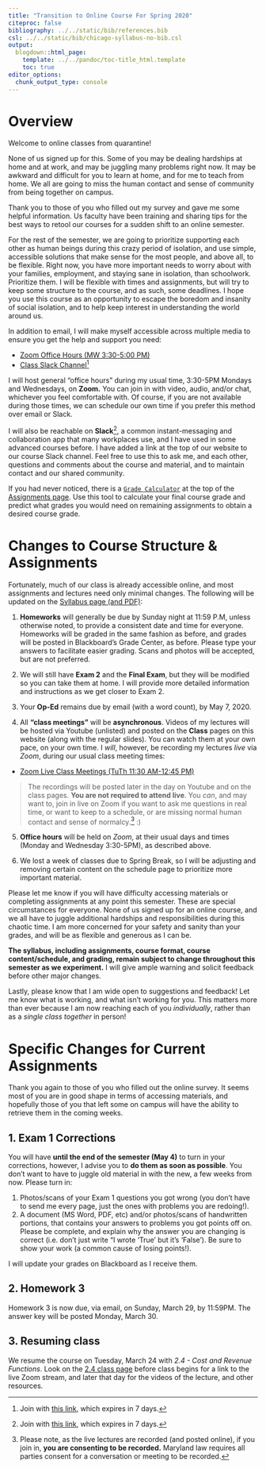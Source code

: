 ```yaml
---
title: "Transition to Online Course For Spring 2020"
citeproc: false
bibliography: ../../static/bib/references.bib
csl: ../../static/bib/chicago-syllabus-no-bib.csl
output:
  blogdown::html_page:
    template: ../../pandoc/toc-title_html.template
    toc: true
editor_options: 
  chunk_output_type: console
---
```


# Overview

Welcome to online classes from quarantine!

None of us signed up for this. Some of you may be dealing hardships at home and at work, and may be juggling many problems right now. It may be awkward and difficult for you to learn at home, and for me to teach from home. We all are going to miss the human contact and sense of community from being together on campus.

Thank you to those of you who filled out my survey and gave me some helpful information. Us faculty have been training and sharing tips for the best ways to retool our courses for a sudden shift to an online semester. 

For the rest of the semester, we are going to prioritize supporting each other as human beings during this crazy period of isolation, and use simple, accessible solutions that make sense for the most people, and above all, to be flexible. Right now, you have more important needs to worry about with your families, employment, and staying sane in isolation, than schoolwork. Prioritize them. I will be flexible with times and assignments, but will try to keep some structure to the course, and as such, some deadlines. I hope you use this course as an opportunity to escape the boredom and insanity of social isolation, and to help keep interest in understanding the world around us.

In addition to email, I will make myself accessible across multiple media to ensure you get the help and support you need:

- [<i class="fas fa-video"></i> Zoom Office Hours (MW 3:30-5:00 PM)](https://zoom.us/j/458617463)
- [<i class="fab fa-slack"></i> Class Slack Channel](http://hood-micro-analysis.slack.com)^[Join with [this link](https://join.slack.com/t/hood-micro-analysis/shared_invite/zt-cyd68m4k-u5_6kJqcfZQrghf8614S_w), which expires in 7 days.]

I will host general "office hours" during my usual time, 3:30-5PM Mondays and Wednesdays, on **Zoom.** You can join in with video, audio, and/or chat, whichever you feel comfortable with. Of course, if you are not available during those times, we can schedule our own time if you prefer this method over email or Slack.

I will also be reachable on **Slack**^[Join with [this link](https://join.slack.com/t/hood-micro-analysis/shared_invite/zt-cyd68m4k-u5_6kJqcfZQrghf8614S_w), which expires in 7 days.], a common instant-messaging and collaboration app that many workplaces use, and I have used in some advanced courses before. I have added a link at the top of our website to our course Slack channel. Feel free to use this to ask me, and each other, questions and comments about the course and material, and to maintain contact and our shared community.

If you had never noticed, there is a [<i class="fas fa-calculator"></i> `Grade Calculator`](https://ryansafner.shinyapps.io/306_grade_calculator/) at the top of the [Assignments page](/assignments). Use this tool to calculate your final course grade and predict what grades you would need on remaining assignments to obtain a desired course grade.

# Changes to Course Structure & Assignments

Fortunately, much of our class is already accessible online, and most assignments and lectures need only minimal changes. The following will be updated on the [Syllabus page (and PDF)](/syllabus): 

1. **Homeworks** will generally be due by Sunday night at 11:59 P.M, unless otherwise noted, to provide a consistent date and time for everyone. Homeworks will be graded in the same fashion as before, and grades will be posted in Blackboard's Grade Center, as before. Please type your answers to facilitate easier grading. Scans and photos will be accepted, but are not preferred.

2. We will still have **Exam 2** and the **Final Exam**, but they will be modified so you can take them at home. I will provide more detailed information and instructions as we get closer to Exam 2.

3. Your **Op-Ed** remains due by email (with a word count), by May 7, 2020.

4. All **"class meetings"** will be **asynchronous**. Videos of my lectures will be hosted via Youtube (unlisted) and posted on the <i class="fas fa-info-circle"></i> **Class** pages on this website (along with the regular slides). You can watch them at your own pace, on your own time. I *will*, however, be recording my lectures *live* via *Zoom*, during our usual class meeting times:

- [<i class="fas fa-video"></i> Zoom Live Class Meetings (TuTh 11:30 AM-12:45 PM)](https://zoom.us/j/825176575)

> The recordings will be posted later in the day on Youtube and on the class pages. **You are not required to attend live**. You *can*, and may want to, join in live on Zoom if you want to ask me questions in real time, or want to keep to a schedule, or are missing normal human contact and sense of normalcy.^[Please note, as the live lectures are recorded (and posted online), if you join in, **you are consenting to be recorded.** Maryland law requires all parties consent for a conversation or meeting to be recorded.] :)

5. **Office hours** will be held on *Zoom*, at their usual days and times (Monday and Wednesday 3:30-5PM), as described above.

6. We lost a week of classes due to Spring Break, so I will be adjusting and removing certain content on the schedule page to prioritize more important material.

Please let me know if you will have difficulty accessing materials or completing assignments at any point this semester. These are special circumstances for everyone. None of us signed up for an online course, and we all have to juggle additional hardships and responsibilities during this chaotic time. I am more concerned for your safety and sanity than your grades, and will be as flexible and generous as I can be.

**The syllabus, including assignments, course format, course content/schedule, and grading, remain subject to change throughout this semester as we experiment.** I will give ample warning and solicit feedback before other major changes.

Lastly, please know that I am wide open to suggestions and feedback! Let me know what is working, and what isn't working for you. This matters more than ever because I am now reaching each of you *individually*, rather than as a *single class together* in person!

# Specific Changes for Current Assignments

Thank you again to those of you who filled out the online survey. It seems most of you are in good shape in terms of accessing materials, and hopefully those of you that left some on campus will have the ability to retrieve them in the coming weeks.

## 1. Exam 1 Corrections 

You will have **until the end of the semester (May 4)** to turn in your corrections, however, I advise you to **do them as soon as possible**. You don't want to have to juggle old material in with the new, a few weeks from now. Please turn in:

1. Photos/scans of your Exam 1 questions you got wrong (you don't have to send me every page, just the ones with problems you are redoing!).
2. A document (MS Word, PDF, etc) and/or photos/scans of handwritten portions, that contains your answers to problems you got points off on. Please be complete, and explain why the answer you are changing is correct (i.e. don't just write "I wrote 'True' but it's 'False'). Be sure to show your work (a common cause of losing points!).

I will update your grades on Blackboard as I receive them.

## 2. Homework 3

Homework 3 is now due, via email, on Sunday, March 29, by 11:59PM. The answer key will be posted Monday, March 30.

## 3. Resuming class

We resume the course on Tuesday, March 24 with *2.4 - Cost and Revenue Functions*. Look on the [<i class="fas fa-info-circle"></i> 2.4 class page](/class/2.4-class) before class begins for a link to the live Zoom stream, and later that day for the videos of the lecture, and other resources.
